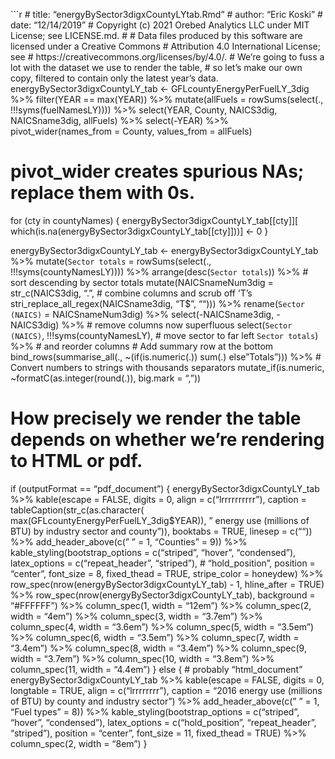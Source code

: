 ```r
# title: "energyBySector3digxCountyLYtab.Rmd"
# author: "Eric Koski"
# date: "12/14/2019"
#     Copyright (c) 2021 Orebed Analytics LLC under MIT License; see LICENSE.md. 
# 
#     Data files produced by this software are licensed under a Creative Commons 
#     Attribution 4.0 International License; see
#     https://creativecommons.org/licenses/by/4.0/. 
# We're going to fuss a lot with the dataset we use to render the table, 
# so let's make our own copy, filtered to contain only the latest year's data.  
energyBySector3digxCountyLY_tab <- GFLcountyEnergyPerFuelLY_3dig %>%
  filter(YEAR == max(YEAR)) %>%
  mutate(allFuels = rowSums(select(., !!!syms(fuelNamesLY)))) %>%
  select(YEAR, County, NAICS3dig, NAICSname3dig, allFuels) %>%
  select(-YEAR) %>%
  pivot_wider(names_from = County, values_from = allFuels)  

# pivot_wider creates spurious NAs; replace them with 0s. 
for (cty in countyNames) {
  energyBySector3digxCountyLY_tab[[cty]][
    which(is.na(energyBySector3digxCountyLY_tab[[cty]]))] <- 0
}

energyBySector3digxCountyLY_tab <- energyBySector3digxCountyLY_tab %>%
  mutate(`Sector totals` = rowSums(select(., !!!syms(countyNamesLY)))) %>%
  arrange(desc(`Sector totals`)) %>%                         # sort descending by sector totals
  mutate(NAICSnameNum3dig = str_c(NAICS3dig, ". ",           # combine columns and scrub off 'T's 
                                  stri_replace_all_regex(NAICSname3dig, "T$", ""))) %>%
  rename(`Sector (NAICS)` = NAICSnameNum3dig) %>%
  select(-NAICSname3dig, -NAICS3dig) %>%                     # remove columns now superfluous
  select(`Sector (NAICS)`, !!!syms(countyNamesLY),           # move sector to far left
         `Sector totals`) %>%                                # and reorder columns
  # Add summary row at the bottom
  bind_rows(summarise_all(., ~(if(is.numeric(.)) sum(.) else "Totals"))) %>%
  # Convert numbers to strings with thousands separators
  mutate_if(is.numeric, ~formatC(as.integer(round(.)), big.mark = ","))

# How precisely we render the table depends on whether we're rendering to HTML or pdf. 
if (outputFormat == "pdf_document") {
  energyBySector3digxCountyLY_tab %>%
    kable(escape = FALSE, digits = 0,
          align = c("lrrrrrrrrrr"),
          caption = tableCaption(str_c(as.character(
            max(GFLcountyEnergyPerFuelLY_3dig$YEAR)), 
            " energy use (millions of BTU) by industry sector and county")),
          booktabs = TRUE, linesep = c("")) %>%
    add_header_above(c(" " = 1, "Counties" = 9)) %>%
    kable_styling(bootstrap_options = c("striped", "hover", "condensed"),
                  latex_options = c("repeat_header", "striped"),   # "hold_position", 
                  position = "center",
                  font_size = 8, fixed_thead = TRUE,
                  stripe_color = honeydew) %>%
    row_spec(nrow(energyBySector3digxCountyLY_tab) - 1,
             hline_after = TRUE) %>%
    row_spec(nrow(energyBySector3digxCountyLY_tab),
             background = "#FFFFFF") %>%
    column_spec(1, width = "12em") %>%
    column_spec(2, width = "4em") %>%
    column_spec(3, width = "3.7em") %>%
    column_spec(4, width = "3.6em") %>%
    column_spec(5, width = "3.5em") %>%
    column_spec(6, width = "3.5em") %>%
    column_spec(7, width = "3.4em") %>%
    column_spec(8, width = "3.4em") %>%
    column_spec(9, width = "3.7em") %>%
    column_spec(10, width = "3.8em") %>%
    column_spec(11, width = "4.4em")
} else {                           # probably "html_document"
  energyBySector3digxCountyLY_tab %>%
    kable(escape = FALSE, digits = 0, longtable = TRUE,
          align = c("lrrrrrrrr"),
          caption = "2016 energy use (millions of BTU) by county and industry sector") %>%
    add_header_above(c(" " = 1, "Fuel types" = 8)) %>%
    kable_styling(bootstrap_options = c("striped", "hover", "condensed"),
                  latex_options = c("hold_position", "repeat_header", "striped"),
                  position = "center",
                  font_size = 11, fixed_thead = TRUE) %>%
    column_spec(2, width = "8em")
}
